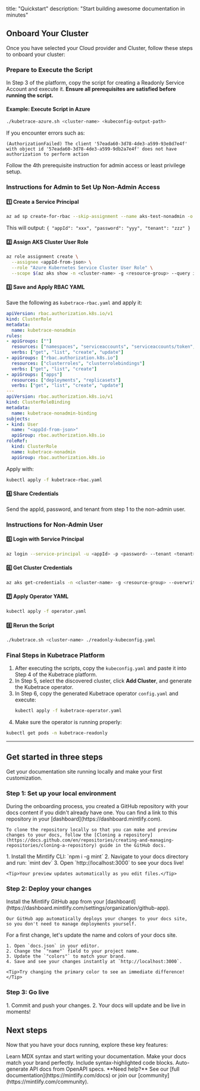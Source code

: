title: "Quickstart"
description: "Start building awesome documentation in minutes"


## Onboard Your Cluster

Once you have selected your Cloud provider and Cluster, follow these steps to onboard your cluster:

### Prepare to Execute the Script

In Step 3 of the platform, copy the script for creating a Readonly Service Account and execute it. **Ensure all prerequisites are satisfied before running the script.**

#### Example: Execute Script in Azure

```sh
./kubetrace-azure.sh <cluster-name> <kubeconfig-output-path>
```

If you encounter errors such as:

```
(AuthorizationFailed) The client '57eada60-3d78-4de3-a599-93e8d7e4f' with object id '57eada60-3d78-4de3-a599-9db2a7e4f' does not have authorization to perform action
```

Follow the 4th prerequisite instruction for admin access or least privilege setup.

### Instructions for Admin to Set Up Non-Admin Access

#### 1️⃣ Create a Service Principal
```sh
az ad sp create-for-rbac --skip-assignment --name aks-test-nonadmin -o json > nonadmin-sp.json
```
This will output: `{ "appId": "xxx", "password": "yyy", "tenant": "zzz" }`

#### 2️⃣ Assign AKS Cluster User Role
```sh
az role assignment create \
  --assignee <appId-from-json> \
  --role "Azure Kubernetes Service Cluster User Role" \
  --scope $(az aks show -n <cluster-name> -g <resource-group> --query id -o tsv)
```

#### 3️⃣ Save and Apply RBAC YAML
Save the following as `kubetrace-rbac.yaml` and apply it:
```yaml
apiVersion: rbac.authorization.k8s.io/v1
kind: ClusterRole
metadata:
  name: kubetrace-nonadmin
rules:
- apiGroups: [""]
  resources: ["namespaces", "serviceaccounts", "serviceaccounts/token", "secrets", "pods", "events"]
  verbs: ["get", "list", "create", "update"]
- apiGroups: ["rbac.authorization.k8s.io"]
  resources: ["clusterroles", "clusterrolebindings"]
  verbs: ["get", "list", "create"]
- apiGroups: ["apps"]
  resources: ["deployments", "replicasets"]
  verbs: ["get", "list", "create", "update"]
---
apiVersion: rbac.authorization.k8s.io/v1
kind: ClusterRoleBinding
metadata:
  name: kubetrace-nonadmin-binding
subjects:
- kind: User
  name: "<appId-from-json>"
  apiGroup: rbac.authorization.k8s.io
roleRef:
  kind: ClusterRole
  name: kubetrace-nonadmin
  apiGroup: rbac.authorization.k8s.io
```
Apply with:
```sh
kubectl apply -f kubetrace-rbac.yaml
```

#### 4️⃣ Share Credentials
Send the appId, password, and tenant from step 1 to the non-admin user.

### Instructions for Non-Admin User

#### 5️⃣ Login with Service Principal
```sh
az login --service-principal -u <appId> -p <password> --tenant <tenant>
```

#### 6️⃣ Get Cluster Credentials
```sh
az aks get-credentials -n <cluster-name> -g <resource-group> --overwrite-existing
```

#### 7️⃣ Apply Operator YAML
```sh
kubectl apply -f operator.yaml
```

#### 8️⃣ Rerun the Script
```sh
./kubetrace.sh <cluster-name> ./readonly-kubeconfig.yaml
```

### Final Steps in Kubetrace Platform

1. After executing the scripts, copy the `kubeconfig.yaml` and paste it into Step 4 of the Kubetrace platform.
2. In Step 5, select the discovered cluster, click **Add Cluster**, and generate the Kubetrace operator.
3. In Step 6, copy the generated Kubetrace operator `config.yaml` and execute:
   ```sh
   kubectl apply -f kubetrace-operator.yaml
   ```
4. Make sure the operator is running properly:
  ```sh
  kubectl get pods -n kubetrace-readonly
  ```

---

## Get started in three steps

Get your documentation site running locally and make your first customization.

### Step 1: Set up your local environment

<AccordionGroup>
  <Accordion icon="copy" title="Clone your docs locally">
    During the onboarding process, you created a GitHub repository with your docs content if you didn't already have one. You can find a link to this repository in your [dashboard](https://dashboard.mintlify.com).
    
    To clone the repository locally so that you can make and preview changes to your docs, follow the [Cloning a repository](https://docs.github.com/en/repositories/creating-and-managing-repositories/cloning-a-repository) guide in the GitHub docs.
  </Accordion>
  <Accordion icon="rectangle-terminal" title="Start the preview server">
    1. Install the Mintlify CLI: `npm i -g mint`
    2. Navigate to your docs directory and run: `mint dev`
    3. Open `http://localhost:3000` to see your docs live!
    
    <Tip>Your preview updates automatically as you edit files.</Tip>
  </Accordion>
</AccordionGroup>

### Step 2: Deploy your changes

<AccordionGroup>
  <Accordion icon="github" title="Install our GitHub app">
    Install the Mintlify GitHub app from your [dashboard](https://dashboard.mintlify.com/settings/organization/github-app).
    
    Our GitHub app automatically deploys your changes to your docs site, so you don't need to manage deployments yourself.
</Accordion>
<Accordion icon="palette" title="Update your site name and colors">
    For a first change, let's update the name and colors of your docs site.

    1. Open `docs.json` in your editor.
    2. Change the `"name"` field to your project name.
    3. Update the `"colors"` to match your brand.
    4. Save and see your changes instantly at `http://localhost:3000`.

    <Tip>Try changing the primary color to see an immediate difference!</Tip>
  </Accordion>
</AccordionGroup>

### Step 3: Go live

<Accordion icon="rocket" title="Publish your docs">
  1. Commit and push your changes.
  2. Your docs will update and be live in moments!
</Accordion>

## Next steps

Now that you have your docs running, explore these key features:

<CardGroup cols={2}>

<Card title="Write Content" icon="pen-to-square" href="/essentials/markdown">
  Learn MDX syntax and start writing your documentation.
</Card>

<Card title="Customize style" icon="palette" href="/essentials/settings">
  Make your docs match your brand perfectly.
</Card>

<Card title="Add code examples" icon="square-code" href="/essentials/code">
  Include syntax-highlighted code blocks.
</Card>

<Card title="API documentation" icon="code" href="/api-reference/introduction">
  Auto-generate API docs from OpenAPI specs.
</Card>

</CardGroup>

<Note>
  **Need help?** See our [full documentation](https://mintlify.com/docs) or join our [community](https://mintlify.com/community).
</Note>
